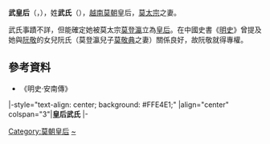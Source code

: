 '''武皇后'''（{{vie|v='''Vũ Hoàng Hậu'''|hn=武皇后}}，{{bd|？||？||}}），姓'''武氏'''（{{vie|v='''Vũ Thị'''|hn=武氏}}），[[越南|越南]][[莫朝|莫朝]]皇后，[[莫太宗|莫太宗]]之妻。

武氏事蹟不詳，但能確定她被莫太宗[[莫登瀛|莫登瀛]]立為[[皇后|皇后]]。在中國史書《[[明史|明史]]》曾提及她與[[阮敬|阮敬]]的女兒阮氏（莫登瀛兒子[[莫敬典|莫敬典]]之妻）關係良好，故阮敬就得專權。

==參考資料==
*《明史·安南傳》

{{start box}}
|-style="text-align: center; background: #FFE4E1;"
|align="center" colspan="3"|'''皇后武氏'''
|- 
{{s-before|[[阮氏玉璇|皇后阮氏]]}}
{{s-title|[[越南皇后及妃嬪列表|越南莫朝皇后]]|年期不詳}} 
{{s-after|[[竇氏江|皇后竇氏]]}}  
{{end box}}

{{莫朝皇后及鄭主王妃}}

[[Category:莫朝皇后|Category:莫朝皇后]]
[[Category:武姓|~]]